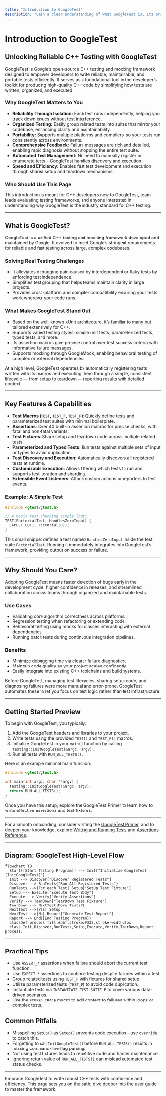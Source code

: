 ```yaml
---
title: "Introduction to GoogleTest"
description: "Gain a clear understanding of what GoogleTest is, its origin as a unified C++ testing and mocking framework from Google, and how it empowers developers to write reliable tests efficiently."
---
```


# Introduction to GoogleTest

## Unlocking Reliable C++ Testing with GoogleTest

GoogleTest is Google’s open-source C++ testing and mocking framework designed to empower developers to write reliable, maintainable, and portable tests efficiently. It serves as a foundational tool in the developer’s toolkit for producing high-quality C++ code by simplifying how tests are written, organized, and executed.

### Why GoogleTest Matters to You

- **Reliability Through Isolation:** Each test runs independently, helping you track down issues without test interference.
- **Organized Testing:** Easily group related tests into suites that mirror your codebase, enhancing clarity and maintainability.
- **Portability:** Supports multiple platforms and compilers, so your tests run consistently across environments.
- **Comprehensive Feedback:** Failure messages are rich and detailed, enabling rapid diagnosis without stopping the entire test suite.
- **Automated Test Management:** No need to manually register or enumerate tests – GoogleTest handles discovery and execution.
- **Speed and Efficiency:** Enables fast test development and execution through shared setup and teardown mechanisms.

### Who Should Use This Page

This introduction is meant for C++ developers new to GoogleTest, team leads evaluating testing frameworks, and anyone interested in understanding why GoogleTest is the industry standard for C++ testing.

---

## What is GoogleTest?

GoogleTest is a unified C++ testing and mocking framework developed and maintained by Google. It evolved to meet Google’s stringent requirements for reliable and fast testing across large, complex codebases.

### Solving Real Testing Challenges

- It alleviates debugging pain caused by interdependent or flaky tests by enforcing test independence.
- Simplifies test grouping that helps teams maintain clarity in large projects.
- Provides cross-platform and compiler compatibility ensuring your tests work wherever your code runs.

### What Makes GoogleTest Stand Out

- Based on the well-known xUnit architecture, it’s familiar to many but tailored extensively for C++.
- Supports varied testing styles: simple unit tests, parameterized tests, typed tests, and more.
- Its assertion macros give precise control over test success criteria with informative failure messages.
- Supports mocking through GoogleMock, enabling behavioral testing of complex or external dependencies.

At a high level, GoogleTest operates by automatically registering tests written with its macros and executing them through a simple, consistent lifecycle — from setup to teardown — reporting results with detailed context.

---

## Key Features & Capabilities

- **Test Macros (`TEST`, `TEST_F`, `TEST_P`)**: Quickly define tests and parameterized test suites with minimal boilerplate.
- **Assertions**: Over 40 built-in assertion macros for precise checks, with fatal and non-fatal variants.
- **Test Fixtures**: Share setup and teardown code across multiple related tests.
- **Parameterized and Typed Tests**: Run tests against multiple sets of input or types to avoid duplication.
- **Test Discovery and Execution**: Automatically discovers all registered tests at runtime.
- **Customizable Execution**: Allows filtering which tests to run and supports test iteration and sharding.
- **Extensible Event Listeners**: Attach custom actions or reporters to test events.

### Example: A Simple Test

```cpp
#include <gtest/gtest.h>

// A basic test checking simple logic.
TEST(FactorialTest, HandlesZeroInput) {
  EXPECT_EQ(1, Factorial(0));
}
```

This small snippet defines a test named `HandlesZeroInput` inside the test suite `FactorialTest`. Running it immediately integrates into GoogleTest’s framework, providing output on success or failure.

---

## Why Should You Care?

Adopting GoogleTest means faster detection of bugs early in the development cycle, higher confidence in releases, and streamlined collaboration across teams through organized and maintainable tests.

### Use Cases

- Validating core algorithm correctness across platforms.
- Regression testing when refactoring or extending code.
- Behavioral testing using mocks for classes interacting with external dependencies.
- Running batch tests during continuous integration pipelines.

### Benefits

- Minimize debugging time via clearer failure diagnostics.
- Maintain code quality as your project scales confidently.
- Easily integrate into existing C++ toolchains and build systems.

Before GoogleTest, managing test lifecycles, sharing setup code, and diagnosing failures were more manual and error-prone. GoogleTest automates these to let you focus on test logic rather than test infrastructure.

---

## Getting Started Preview

To begin with GoogleTest, you typically:

1. Add the GoogleTest headers and libraries to your project.
2. Write tests using the provided `TEST()` and `TEST_F()` macros.
3. Initialize GoogleTest in your `main()` function by calling `testing::InitGoogleTest(&argc, argv);`.
4. Run all tests with `RUN_ALL_TESTS()`.

Here is an example minimal main function:

```cpp
#include <gtest/gtest.h>

int main(int argc, char **argv) {
  testing::InitGoogleTest(&argc, argv);
  return RUN_ALL_TESTS();
}
```

Once you have this setup, explore the GoogleTest Primer to learn how to write effective assertions and test fixtures.

---

For a smooth onboarding, consider visiting the [GoogleTest Primer](../primer.md), and to deepen your knowledge, explore [Writing and Running Tests](../api-reference/core-apis/writing-tests.md) and [Assertions Reference](../api-reference/core-apis/assertions.md).


---

## Diagram: GoogleTest High-Level Flow

```mermaid
flowchart TD
  Start([Start Testing Program]) --> Init["Initialize GoogleTest (InitGoogleTest)"]
  Init --> Discover["Discover Registered Tests"]
  Discover --> RunTests{"Run All Registered Tests"}
  RunTests -->|For each Test| Setup["SetUp Test Fixture"]
  Setup --> Execute["Execute Test Body"]
  Execute --> Verify["Verify Assertions"]
  Verify --> TearDown["TearDown Test Fixture"]
  TearDown --> NextTest{More Tests?}
  NextTest -->|Yes| Setup
  NextTest -->|No| Report["Generate Test Report"]
  Report --> End([End Testing Program])
  classDef process fill:#bbf,stroke:#333,stroke-width:2px
  class Init,Discover,RunTests,Setup,Execute,Verify,TearDown,Report process;
```

---

## Practical Tips

- Use `ASSERT_*` assertions when failure should abort the current test function.
- Use `EXPECT_*` assertions to continue testing despite failures within a test.
- Group related tests using `TEST_F` with fixtures for shared setup.
- Utilize parameterized tests (`TEST_P`) to avoid code duplication.
- Instantiate tests via `INSTANTIATE_TEST_SUITE_P` to cover various data-driven scenarios.
- Use the `SCOPED_TRACE` macro to add context to failures within loops or complex tests.

## Common Pitfalls

- Misspelling `SetUp()` as `Setup()` prevents code execution—use `override` to catch this.
- Forgetting to call `InitGoogleTest()` before `RUN_ALL_TESTS()` results in missing command-line flag parsing.
- Not using test fixtures leads to repetitive code and harder maintenance.
- Ignoring return value of `RUN_ALL_TESTS()` can mislead automated test status checks.

---

Embrace GoogleTest to write robust C++ tests with confidence and efficiency. This page sets you on the path; dive deeper into the user guide to master the framework.